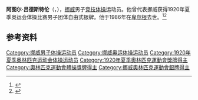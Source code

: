 {{NoteTA|G1=Sports}}
'''阿图尔·吕德斯特伦'''（{{lang-no|Arthur Rydstrøm}}，{{bd|1896年|2月9日|1986年|2月24日}}），[[挪威|挪威]]男子[[竞技体操|竞技体操]]运动员。他曾代表挪威获得1920年夏季奥运会体操比赛男子团体自由式银牌。他于1986年在[[卑尔根|卑尔根]]去世。<ref>{{Cite web|title=Arthur RYDSTROM|url=https://www.olympic.org/arthur-rydstrom|accessdate=2021-03-30|work=International Olympic Committee|archive-date=2017-11-15|archive-url=https://web.archive.org/web/20171115221614/https://www.olympic.org/Arthur-Rydstrom|dead-url=no}}</ref><ref>{{cite web|url=https://www.olympedia.org/athletes/30838|title=Arthur Rydstrøm|work=Olympedia|accessdate=2021-03-31|archive-date=2020-06-05|archive-url=https://web.archive.org/web/20200605043538/https://www.olympedia.org/athletes/30838|dead-url=no}}</ref>

== 参考资料 ==
{{reflist}}

{{Authority control}}
{{DEFAULTSORT:Rydstrøm, Arthur}}
[[Category:挪威男子体操运动员|Category:挪威男子体操运动员]]
[[Category:挪威奥运体操运动员|Category:挪威奥运体操运动员]]
[[Category:1920年夏季奥林匹克运动会体操运动员|Category:1920年夏季奥林匹克运动会体操运动员]]
[[Category:1920年夏季奧林匹克運動會獎牌得主|Category:1920年夏季奧林匹克運動會獎牌得主]]
[[Category:奧林匹克運動會體操獎牌得主|Category:奧林匹克運動會體操獎牌得主]]
[[Category:挪威奧林匹克運動會銀牌得主|Category:挪威奧林匹克運動會銀牌得主]]